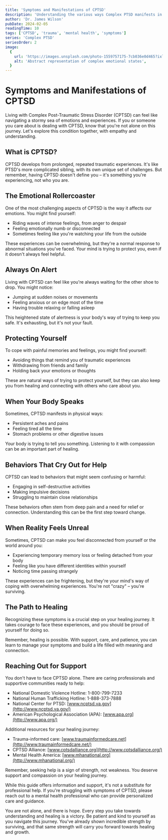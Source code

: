```yaml
---
title: 'Symptoms and Manifestations of CPTSD'
description: 'Understanding the various ways Complex PTSD manifests in daily life and relationships'
author: 'Dr. James Wilson'
pubDate: 2024-02-05
readingTime: 10
tags: ['CPTSD', 'trauma', 'mental health', 'symptoms']
series: 'Complex PTSD'
seriesOrder: 2
image:
  {
    url: 'https://images.unsplash.com/photo-1559757175-7cb036e0d465?ixlib=rb-4.0.3&auto=format&fit=crop&w=1200&q=80',
    alt: 'Abstract representation of complex emotional states',
  }
---
```



<TableOfContents />

# Symptoms and Manifestations of CPTSD

Living with Complex Post-Traumatic Stress Disorder (CPTSD) can feel like navigating a stormy sea of emotions and experiences. If you or someone you care about is dealing with CPTSD, know that you're not alone on this journey. Let's explore this condition together, with empathy and understanding.

## What is CPTSD?

CPTSD develops from prolonged, repeated traumatic experiences. It's like PTSD's more complicated sibling, with its own unique set of challenges. But remember, having CPTSD doesn't define you – it's something you're experiencing, not who you are.

## The Emotional Rollercoaster

One of the most challenging aspects of CPTSD is the way it affects our emotions. You might find yourself:

- Riding waves of intense feelings, from anger to despair
- Feeling emotionally numb or disconnected
- Sometimes feeling like you're watching your life from the outside

These experiences can be overwhelming, but they're a normal response to abnormal situations you've faced. Your mind is trying to protect you, even if it doesn't always feel helpful.

## Always On Alert

Living with CPTSD can feel like you're always waiting for the other shoe to drop. You might notice:

- Jumping at sudden noises or movements
- Feeling anxious or on edge most of the time
- Having trouble relaxing or falling asleep

This heightened state of alertness is your body's way of trying to keep you safe. It's exhausting, but it's not your fault.

## Protecting Yourself

To cope with painful memories and feelings, you might find yourself:

- Avoiding things that remind you of traumatic experiences
- Withdrawing from friends and family
- Holding back your emotions or thoughts

These are natural ways of trying to protect yourself, but they can also keep you from healing and connecting with others who care about you.

## When Your Body Speaks

Sometimes, CPTSD manifests in physical ways:

- Persistent aches and pains
- Feeling tired all the time
- Stomach problems or other digestive issues

Your body is trying to tell you something. Listening to it with compassion can be an important part of healing.

## Behaviors That Cry Out for Help

CPTSD can lead to behaviors that might seem confusing or harmful:

- Engaging in self-destructive activities
- Making impulsive decisions
- Struggling to maintain close relationships

These behaviors often stem from deep pain and a need for relief or connection. Understanding this can be the first step toward change.

## When Reality Feels Unreal

Sometimes, CPTSD can make you feel disconnected from yourself or the world around you:

- Experiencing temporary memory loss or feeling detached from your body
- Feeling like you have different identities within yourself
- Noticing time passing strangely

These experiences can be frightening, but they're your mind's way of coping with overwhelming experiences. You're not "crazy" – you're surviving.

## The Path to Healing

Recognizing these symptoms is a crucial step on your healing journey. It takes courage to face these experiences, and you should be proud of yourself for doing so.

Remember, healing is possible. With support, care, and patience, you can learn to manage your symptoms and build a life filled with meaning and connection.

## Reaching Out for Support

You don't have to face CPTSD alone. There are caring professionals and supportive communities ready to help:

- National Domestic Violence Hotline: 1-800-799-7233
- National Human Trafficking Hotline: 1-888-373-7888
- National Center for PTSD: [www.ncptsd.va.gov](http://www.ncptsd.va.gov/)
- American Psychological Association (APA): [www.apa.org](http://www.apa.org/)

Additional resources for your healing journey:

- Trauma-informed care: [www.traumainformedcare.net](http://www.traumainformedcare.net/)
- CPTSD Alliance: [www.cptsdalliance.org](http://www.cptsdalliance.org/)
- Mental Health America: [www.mhanational.org](http://www.mhanational.org/)

Remember, seeking help is a sign of strength, not weakness. You deserve support and compassion on your healing journey.

While this guide offers information and support, it's not a substitute for professional help. If you're struggling with symptoms of CPTSD, please reach out to a mental health professional who can provide personalized care and guidance.

You are not alone, and there is hope. Every step you take towards understanding and healing is a victory. Be patient and kind to yourself as you navigate this journey. You've already shown incredible strength by surviving, and that same strength will carry you forward towards healing and growth.
